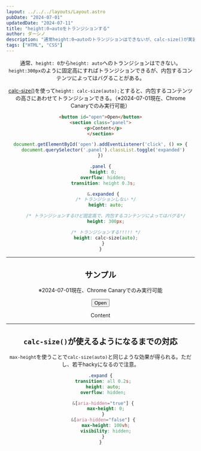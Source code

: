 ```yaml
---
layout: ../../../layouts/Layout.astro
pubDate: "2024-07-01"
updatedDate: "2024-07-11"
title: "height:0→autoをトランジションする"
author: ダーシノ
description: "通常height:0→autoのトランジションはできないが、calc-size()が実装されたら使えるようになる"
tags: ["HTML", "CSS"]
---
```



<Header {...frontmatter} />

通常、`height: 0`から`height: auto`へのトランジションはできない。`height:300px`のように固定高にすればトランジションできるが、内包するコンテンツによってはバグることがある。

[calc-size()](https://chromestatus.com/feature/5196713071738880)を使って`height: calc-size(auto);`とすると、内包するコンテンツの高さにあわせてトランジションできる。（※2024-07-01現在、Chrome Canaryでのみ実行可能）

```html
<button id="open">Open</button>
<section class="panel">
  <p>Content</p>
</section>
```

```js
document.getElementById('open').addEventListener('click', () => {
  document.querySelector('.panel').classList.toggle('expanded')
})
```

```css
.panel {
  height: 0;
  overflow: hidden;
  transition: height 0.3s;

  &.expanded {
    /* トランジションしない */
    height: auto;

    /* トランジションするけど固定高で、内包するコンテンツによってはバグる*/
    height: 300px;

    /* トランジションする!!!!! */
    height: calc-size(auto);
  }
}
```

----

## サンプル

※2024-07-01現在、Chrome Canaryでのみ実行可能

<button id="open">Open</button>
<section class="panel">
  <p>Content</p>
</section
>

<script>{`
document.getElementById('open').addEventListener('click', () => {
  document.querySelector('.panel').classList.toggle('expanded')
})
`}</script>

----

## `calc-size()`が使えるようになるまでの対応

`max-height`を使うことで`calc-size(auto)`と同じような効果が得られる。ただし、若干hackyになるので注意。

```css
.expand {
  transition: all 0.2s;
  height: auto;
  overflow: hidden;

  &[aria-hidden="true"] {
    max-height: 0;
  }
  &[aria-hidden="false"] {
    max-height: 100vh;
    visibility: hidden;
  }
}
```
